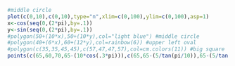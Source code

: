 
```r
#middle circle
plot(c(0,10),c(0,10),type="n",xlim=c(0,100),ylim=c(0,100),asp=1)
x<-cos(seq(0,(2*pi),by=.1))
y<-sin(seq(0,(2*pi),by=.1))
#polygon(50+(10*x),50+(10*y),col="light blue") #middle circle
#polygon(40+(6*x),60+(12*y),col=rainbow(6)) #upper left oval
#polygon(c(35,35,45,45),c(57,47,47,57),col=cm.colors(11)) #big square
points(c(65,60,70,65-(10*cos(.3*pi))),c(65,65-(5/tan(pi/10)),65-(5/tan(pi/10)),65-10*sin(.3*pi)))
```

